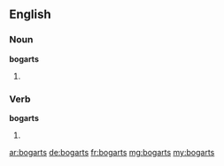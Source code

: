 ==English==

===Noun===
'''bogarts'''

# {{plural of|bogart}}

===Verb===
'''bogarts'''

# {{en-third-person singular of|bogart}}

[[ar:bogarts]]
[[de:bogarts]]
[[fr:bogarts]]
[[mg:bogarts]]
[[my:bogarts]]